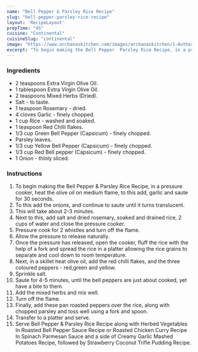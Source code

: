 ---
name: "Bell Pepper & Parsley Rice Recipe"
slug: "bell-pepper-parsley-rice-recipe"
layout: 'RecipeLayout'
prepTime: "45"
cuisine: "Continental"
cuisineSlug: "continental"
image: "https://www.archanaskitchen.com/images/archanaskitchen/1-Author/sibyl-archanaskitchen.com/Roasted_Bell_Pepper_Rice_Recipe_4_1600.jpg"
excerpt: "To begin making the Bell Pepper  Parsley Rice Recipe, in a pressure cooker, heat the olive oil on medium flame, to this add, garlic and saute for 30 seconds"
---

### Ingredients

- 2 teaspoons Extra Virgin Olive Oil.
- 1 tablespoon Extra Virgin Olive Oil.
- 2 teaspoons Mixed Herbs (Dried).
- Salt - to taste.
- 1 teaspoon Rosemary - dried.
- 4 cloves Garlic - finely chopped.
- 1 cup Rice - washed and soaked.
- 1 teaspoon Red Chilli flakes.
- 1/3 cup Green Bell Pepper (Capsicum) - finely chopped.
- Parsley leaves.
- 1/3 cup Yellow Bell Pepper (Capsicum) - finely chopped.
- 1/3 cup Red Bell pepper (Capsicum) - finely chopped.
- 1 Onion - thinly sliced.

### Instructions

1. To begin making the Bell Pepper & Parsley Rice Recipe, in a pressure cooker, heat the olive oil on medium flame, to this add, garlic and saute for 30 seconds.
1. To this add the onions, and continue to saute until it turns translucent.
1. This will take about 2-3 minutes.
1. Next to this, add salt and dried rosemary, soaked and drained rice, 2 cups of water and close the pressure cooker.
1. Pressure cook for 2 whistles and turn off the flame.
1. Allow the pressure to release naturally.
1. Once the pressure has released, open the cooker, fluff the rice with the help of a fork and spread the rice in a platter allowing the rice grains to separate and cool down to room temperature.
1. Next, in a skillet heat olive oil, add the red chilli flakes, and the three coloured peppers - red,green and yellow.
1. Sprinkle salt.
1. Saute for 4-5 minutes, until the bell peppers are just about cooked, yet have a bite to them.
1. Add the mixed herbs and mix well.
1. Turn off the flame.
1. Finally, add these pan roasted peppers over the rice, along with chopped parsley and toss well using a fork and spoon.
1. Transfer to a platter and serve.
1. Serve Bell Pepper & Parsley Rice Recipe along with Herbed Vegetables In Roasted Bell Pepper Sauce Recipe or Roasted Chicken Curry Recipe In Spinach Parmesan Sauce and a side of Creamy Garlic Mashed Potatoes Recipe, followed by Strawberry Coconut Trifle Pudding Recipe.
